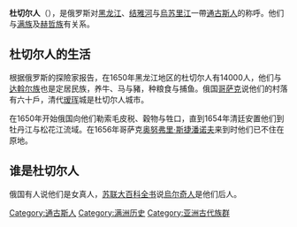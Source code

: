 {{Unreferenced|time=2021-08-21T06:48:40+00:00}}
{{expand|time=2011-02-13T09:11:26+00:00}}

{{Infobox Ethnic group|
|group=杜切尔人
|image=File:Ravenstein-The-Regions-of-the-Amur.png
|poptime=
|popplace={{CHN}}[[黑龙江省|黑龙江省]]、[[吉林省|吉林省]]的[[牡丹江|牡丹江]]与[[松花江|松花江]]流域
|langs=[[杜切尔语|杜切尔语]]、[[满语|满语]]→[[東北官話|東北官話]]
|rels=[[薩滿教|薩滿教]]
|related=[[赫哲族|赫哲族]]、[[满族|满族]]、其他[[通古斯民族|通古斯民族]]
}}

'''杜切尔人'''（{{lang-ru|дючеры / дучеры}}），是俄罗斯对[[黑龙江|黑龙江]]、[[结雅河|结雅河]]与[[烏苏里江|烏苏里江]]一帶[[通古斯人|通古斯人]]的称呼。他们与[[满族|满族]]及[[赫哲族|赫哲族]]有关系。

==杜切尔人的生活==
根据俄罗斯的探險家报告，在1650年黑龙江地区的杜切尔人有14000人，他们与[[达斡尔族|达斡尔族]]也是定居民族，养牛、马与豬，种粮食与捕鱼。俄国[[哥萨克|哥萨克]]说他们的村落有六十戶，清代[[瑷珲|瑷珲]]城是杜切尔人城市。

在1650年开始俄国向他们勒索毛皮税、穀物与牲口，直到1654年清廷安置他们到牡丹江与松花江流域。在1656年哥萨克[[奥努弗里·斯捷潘诺夫|奥努弗里·斯捷潘诺夫]]来到时他们已不住在原地。

==谁是杜切尔人==
俄国有人说他们是女真人，[[苏联大百科全书|苏联大百科全书]]说[[烏尔奇人|烏尔奇人]]是他们后人。

{{Tungusic peoples}}

[[Category:通古斯人|Category:通古斯人]]
[[Category:满洲历史|Category:满洲历史]]
[[Category:亚洲古代族群|Category:亚洲古代族群]]